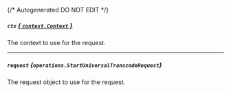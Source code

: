 {/* Autogenerated DO NOT EDIT  */}

##### `ctx` [*{ `context.Context` }*](https://pkg.go.dev/context#Context)
The context to use for the request.

---
##### `request` *{`operations.StartUniversalTranscodeRequest`}*
The request object to use for the request.
<Collapsible openLabel={Labels.showProperties} closeLabel={Labels.hideProperties}>
    <StartUniversalTranscodeRequest/>
</Collapsible>


